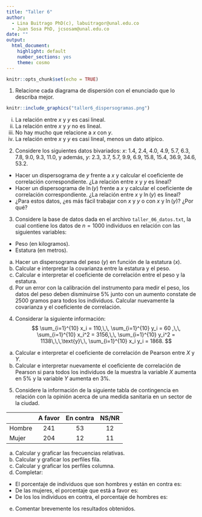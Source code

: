 ---
title: "Taller 6"
author: 
  - Lina Buitrago PhD(c), labuitragor@unal.edu.co
  - Juan Sosa PhD, jcsosam@unal.edu.co
date: ""
output:
  html_document:
    highlight: default
    number_sections: yes
    theme: cosmo
---

```{r setup, include=FALSE}
knitr::opts_chunk$set(echo = TRUE)
```

1. Relacione cada diagrama de dispersión con el enunciado que lo describa mejor.

```{r, eval = TRUE, echo=FALSE, out.width="70%", fig.pos = 'H', fig.align = 'center'}
knitr::include_graphics("taller6_dispersogramas.png")
```

i.   La relación entre $x$ y $y$ es casi lineal.
ii.  La relación entre $x$ y $y$ no es lineal.
iii. No hay mucho que relacione a $x$ con $y$.
iv.  La relación entre $x$ y $y$ es casi lineal, menos un dato atípico.

2. Considere los siguientes datos bivariados: $x$: 1.4, 2.4, 4.0, 4.9, 5.7, 6.3, 7.8, 9.0, 9.3, 11.0, y además, $y$: 2.3, 3.7, 5.7, 9.9, 6.9, 15.8, 15.4, 36.9, 34.6, 53.2.

- Hacer un dispersograma de $y$ frente a $x$ y calcular el coeficiente de correlación correspondiente. ¿La relación entre $x$ y $y$ es lineal?
- Hacer un dispersograma de $\ln(y)$ frente a $x$ y calcular el coeficiente de correlación correspondiente. ¿La relación entre $x$ y $\ln(y)$ es lineal?
- ¿Para estos datos, ¿es más fácil trabajar con $x$ y $y$ o con $x$ y $\ln(y)$? ¿Por qué?

3. Considere la base de datos dada en el archivo `taller_06_datos.txt`, la cual contiene los datos de $n=1000$ individuos en relación con las siguientes variables:

- Peso (en kilogramos).
- Estatura (en metros).

a. Hacer un dispersograma del peso ($y$) en función de la estatura ($x$).
b. Calcular e interpretar la covarianza entre la estatura y el peso. 
c. Calcular e interpretar el coeficiente de correlación entre el peso y la estatura.
d. Por un error con la calibración del instrumento para medir el peso, los datos del peso deben disminuirse 5\% junto con un aumento constate de 2500 gramos para todos los individuos. Calcular nuevamente la covarianza y el coeficiente de correlación.

4. Considerar la siguiente información:
$$
\sum_{i=1}^{10} x_i = 110,\,\,
\sum_{i=1}^{10} y_i = 60 ,\,\,
\sum_{i=1}^{10} x_i^2 = 3156,\,\,
\sum_{i=1}^{10} y_i^2 = 1138\,\,\,\text{y}\,\,
\sum_{i=1}^{10} x_i y_i = 1868.
$$
a. Calcular e interpretar el coeficiente de correlación de Pearson entre $X$ y $Y$.
b. Calcular e interpretar nuevamente el coeficiente de correlación de Pearson si para todos los individuos de la muestra la variable $X$ aumenta en 5\% y la variable $Y$ aumenta en 3\%.

5. Considere la información de la siguiente tabla de contingencia en relación con la opinión acerca de una medida sanitaria en un sector de la ciudad.

|        | A favor | En contra | NS/NR | 
|--------|:-------:|:---------:|:-----:|
| Hombre | 241     | 53        | 12    |
| Mujer  | 204     | 12        | 11    |

a. Calcular y graficar las frecuencias relativas.
b. Calcular y graficar los perfiles fila.
c. Calcular y graficar los perfiles columna.
d. Completar:

- El porcentaje de individuos que son hombres y están en contra es:
- De las mujeres, el porcentaje que está a favor es:
- De los los individuos en contra, el porcentaje de hombres es:

e. Comentar brevemente los resultados obtenidos.